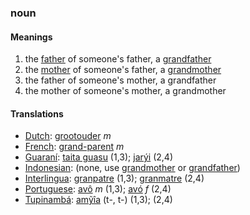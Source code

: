 ===noun===
====Meanings====
#the [[father]] of someone's father, a [[grandfather]]
#the [[mother]] of someone's father, a [[grandmother]]
#the father of someone's mother, a grandfather
#the mother of someone's mother, a grandmother
====Translations====
*[[Dutch]]: [[grootouder]] ''m''
*[[French]]: [[grand-parent]] ''m''
*[[Guaraní]]: [[taita guasu]] (1,3); [[jarýi]] (2,4)
*[[Indonesian]]: (none, use [[grandmother]] or [[grandfather]])
*[[Interlingua]]: [[granpatre]] (1,3); [[granmatre]] (2,4)
*[[Portuguese]]: [[avô]] ''m'' (1,3); [[avó]] ''f'' (2,4)
*[[Tupinambá]]: [[amỹîa]] (t-, t-) (1,3); [[]] (2,4)